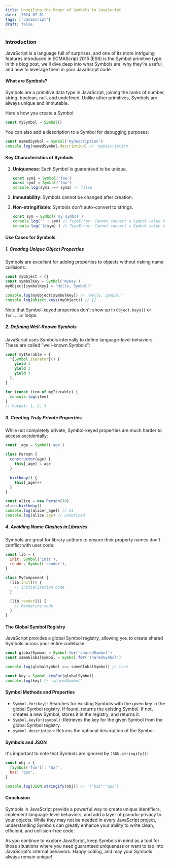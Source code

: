 ```yaml
---
title: Unveiling the Power of Symbols in JavaScript
date: '2024-07-01'
tags: ['JavaScript']
draft: false
---
```


### Introduction

JavaScript is a language full of surprises, and one of its more intriguing features introduced in ECMAScript 2015 (ES6) is the Symbol primitive type. In this blog post, we'll dive deep into what Symbols are, why they're useful, and how to leverage them in your JavaScript code.

<TOCInline toc={props.toc} exclude="Introduction" />

#### What are Symbols?

Symbols are a primitive data type in JavaScript, joining the ranks of number, string, boolean, null, and undefined. Unlike other primitives, Symbols are always unique and immutable.

Here's how you create a Symbol:

```javascript
const mySymbol = Symbol()
```

You can also add a description to a Symbol for debugging purposes:

```javascript
const namedSymbol = Symbol('myDescription')
console.log(namedSymbol.description) // 'myDescription'
```

#### Key Characteristics of Symbols

1. **Uniqueness**: Each Symbol is guaranteed to be unique.

   ```javascript
   const sym1 = Symbol('foo')
   const sym2 = Symbol('foo')
   console.log(sym1 === sym2) // false
   ```

2. **Immutability**: Symbols cannot be changed after creation.

3. **Non-stringifiable**: Symbols don't auto-convert to strings.
   ```javascript
   const sym = Symbol('my symbol')
   console.log('' + sym) // TypeError: Cannot convert a Symbol value to a string
   console.log(`${sym}`) // TypeError: Cannot convert a Symbol value to a string
   ```

#### Use Cases for Symbols

##### 1. Creating Unique Object Properties

Symbols are excellent for adding properties to objects without risking name collisions:

```javascript
const myObject = {}
const symbolKey = Symbol('myKey')
myObject[symbolKey] = 'Hello, Symbol!'

console.log(myObject[symbolKey]) // 'Hello, Symbol!'
console.log(Object.keys(myObject)) // []
```

Note that Symbol-keyed properties don't show up in `Object.keys()` or `for...in` loops.

##### 2. Defining Well-Known Symbols

JavaScript uses Symbols internally to define language-level behaviors. These are called "well-known Symbols":

```javascript
const myIterable = {
  *[Symbol.iterator]() {
    yield 1
    yield 2
    yield 3
  },
}

for (const item of myIterable) {
  console.log(item)
}
// Output: 1, 2, 3
```

##### 3. Creating Truly Private Properties

While not completely private, Symbol-keyed properties are much harder to access accidentally:

```javascript
const _age = Symbol('age')

class Person {
  constructor(age) {
    this[_age] = age
  }

  birthday() {
    this[_age]++
  }
}

const alice = new Person(30)
alice.birthday()
console.log(alice[_age]) // 31
console.log(alice.age) // undefined
```

##### 4. Avoiding Name Clashes in Libraries

Symbols are great for library authors to ensure their property names don't conflict with user code:

```javascript
const lib = {
  init: Symbol('init'),
  render: Symbol('render'),
}

class MyComponent {
  [lib.init]() {
    // Initialization code
  }

  [lib.render]() {
    // Rendering code
  }
}
```

#### The Global Symbol Registry

JavaScript provides a global Symbol registry, allowing you to create shared Symbols across your entire codebase:

```javascript
const globalSymbol = Symbol.for('sharedSymbol')
const sameGlobalSymbol = Symbol.for('sharedSymbol')

console.log(globalSymbol === sameGlobalSymbol) // true

const key = Symbol.keyFor(globalSymbol)
console.log(key) // 'sharedSymbol'
```

#### Symbol Methods and Properties

- `Symbol.for(key)`: Searches for existing Symbols with the given key in the global Symbol registry. If found, returns the existing Symbol. If not, creates a new Symbol, stores it in the registry, and returns it.
- `Symbol.keyFor(symbol)`: Retrieves the key for the given Symbol from the global Symbol registry.
- `symbol.description`: Returns the optional description of the Symbol.

#### Symbols and JSON

It's important to note that Symbols are ignored by `JSON.stringify()`:

```javascript
const obj = {
  [Symbol('foo')]: 'bar',
  baz: 'qux',
}

console.log(JSON.stringify(obj)) // '{"baz":"qux"}'
```

#### Conclusion

Symbols in JavaScript provide a powerful way to create unique identifiers, implement language-level behaviors, and add a layer of pseudo-privacy to your objects. While they may not be needed in every JavaScript project, understanding Symbols can greatly enhance your ability to write clean, efficient, and collision-free code.

As you continue to explore JavaScript, keep Symbols in mind as a tool for those situations where you need guaranteed uniqueness or want to tap into JavaScript's internal behaviors. Happy coding, and may your Symbols always remain unique!
